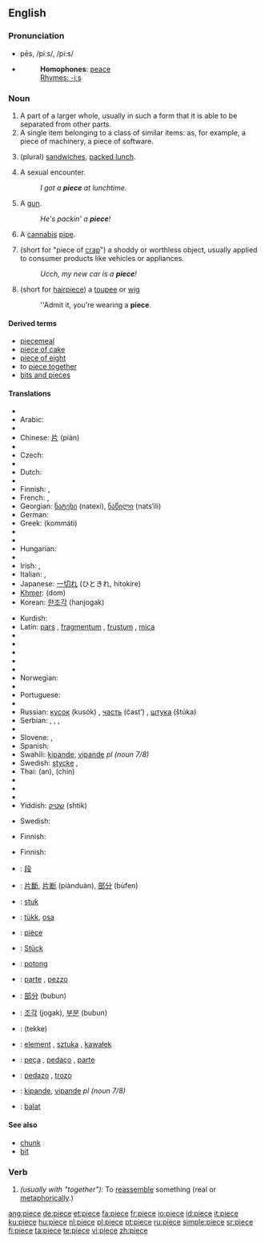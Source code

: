 {{see|pièce}}
==English==

===Pronunciation===
* pēs, /piːs/, /pi:s/
* {{audio|en-us-piece.ogg|Audio (US)}}
*: '''Homophones''': [[peace]]
*: [[Rhymes:English:-iːs|Rhymes: -iːs]]

===Noun===
{{en-noun}}

# A part of a larger whole, usually in such a form that it is able to be separated from other parts.
# A single item belonging to a class of similar items: as, for example, a piece of machinery, a piece of software.
# {{context|slang|UK}} (plural) [[sandwich]]es, [[packed lunch]].
# {{context|slang|US}} A sexual encounter.
#: ''I got a '''piece''' at lunchtime.''
# {{context|slang|US}} A [[gun]].
#: ''He's packin' a '''piece'''!''
# {{context|slang|US}} A [[cannabis]] [[pipe]].
# {{context|slang|US}} (short for "piece of [[crap]]") a shoddy or worthless object, usually applied to consumer products like vehicles or appliances.
#: ''Ucch, my new car is a '''piece'''!''
# {{context|slang|US}} (short for [[hairpiece]]) a [[toupee]] or [[wig]]
#: ''Admit it, you're wearing a '''piece'''.

====Derived terms====
* [[piecemeal]]
* [[piece of cake]]
* [[piece of eight]]
* to [[piece together]]
* [[bits and pieces]]

====Translations====
{{trans-top|part of something}}
* {{trreq|Albanian}}
* Arabic: {{Arab|[[قطعة]]}} {{IPAchar|(qúʈʕa)}} {{f}}
* {{trreq|Armenian}}
* Chinese: [[片]] (piàn)
* {{trreq|Croatian}}
* Czech: {{t-|cs|kus|m}}
* {{trreq|Danish}}
* Dutch: {{t+|nl|stuk|n}}
* {{trreq|Esperanto}}
* Finnish: {{t+|fi|pala}}, {{t+|fi|osa}}
* French: {{t+|fr|morceau|m}}, {{t+|fr|part|f}}
* Georgian: [[ნატეხი]] (natexi), [[ნაწილი]] (nats‘ili)
* German: {{t+|de|Stück|n}}
* Greek: {{t+|el|κομμάτι|n|sc=Grek}} (kommáti)
* {{trreq|Hebrew}}
* {{trreq|Hindi}}
* Hungarian: {{t+|hu|darab}}
* {{trreq|Icelandic}}
* Irish: {{t+|ga|píosa|m|xs=Irish}}, {{t+|ga|giota|m|xs=Irish}}
* Italian: {{t+|it|pezzo|m}}, {{t+|it|porzione|f}}
* Japanese: [[一切れ]] (ひときれ, hitokire)
* [[Khmer]]: {{Khmr|[[ដុំ]]}} (dom)
* Korean: [[한조각]] (hanjogak)
{{trans-mid}}
* Kurdish: {{t-|ku|پارچه‌|sc=KUchar}}
* Latin: [[pars]] {{f}}, [[fragmentum]] {{n}}, [[frustum]] {{m}}, [[mica]] {{f}}
* {{trreq|Latvian}}
* {{trreq|Lithuanian}}
* {{trreq|Maltese}}
* {{trreq|Maori}}
* {{trreq|Mongolian}}
* Norwegian: {{t-|no|stykke|n}}
* {{trreq|Old English}}
* Portuguese: {{t+|pt|peça|f}}
* {{trreq|Romanian}}
* Russian: [[кусок]] (kusók) {{m}}, [[часть]] (čast’) {{f}}, [[штука]] (štúka) {{f}}
* Serbian: {{t-|sr|parče|n}}, {{t-|sr|deo|m}}, {{t-|sr|čast|f}}, {{t-|sr|komad|m}}
* {{trreq|Slovak}}
* Slovene: {{t+|sl|kos|m}}, {{t+|sl|del|m}}
* Spanish: {{t+|es|pieza|f}}
* Swahili: [[kipande]], [[vipande]] ''pl (noun 7/8)''
* Swedish: [[stycke]] {{n}}, {{t+|sv|bit|c}}
* Thai: {{Thai|[[อัน]]}} (an), {{Thai|[[ชิ้น]]}} (chín)
* {{trreq|Turkish}}
* {{trreq|Vietnamese}}
* {{trreq|Welsh}}
* Yiddish: [[שטיק]] (shtik) {{n|f}}
{{trans-bottom}}

{{trans-top|sandwiches, packed lunch}}
{{trans-mid}}
{{trans-bottom}}

{{trans-top|sexual encounter}}
* Swedish: {{t|sv|nyp|n}}
{{trans-mid}}
{{trans-bottom}}

{{trans-top|gun}}
* Finnish: {{t+|fi|ase}}
{{trans-mid}}
{{trans-bottom}}

{{trans-top|cannabis pipe}}
{{trans-mid}}
{{trans-bottom}}

{{trans-top|shoddy or worthless object}}
* Finnish: {{t+|fi|romu}}
{{trans-mid}}
{{trans-bottom}}

{{checktrans-top}}
* {{ttbc|CJKV Characters}}: [[段]]
* {{ttbc|Chinese}}: [[片斷]], [[片断]] (piànduàn), [[部分]] (bùfen)
* {{ttbc|Dutch}}: [[stuk]] {{n}}
* {{ttbc|Estonian}}: [[tükk]], [[osa]]
* {{ttbc|French}}: [[pièce]] {{f}}
* {{ttbc|German}}: [[Stück]] {{n}}
* {{ttbc|Indonesian}}: [[potong]]
* {{ttbc|Italian}}: [[parte]] {{f}}, [[pezzo]] {{m}}
{{trans-mid}}
* {{ttbc|Japanese}}: [[部分]] (bubun)
* {{ttbc|Korean}}: [[조각]] (jogak), [[부분]] (bubun)
* {{ttbc|Persian}}: {{fa-Arab|[[تکه]]}} (tekke)
* {{ttbc|Polish}}: [[element]] {{m}}, [[sztuka]] {{f}}, [[kawałek]] {{m}}
* {{ttbc|Portuguese}}: [[peça]] {{f}}, [[pedaço]] {{m}}, [[parte]] {{f}}
* {{ttbc|Spanish}}: [[pedazo]] {{m}}, [[trozo]] {{m}}
* {{ttbc|Swahili}}: [[kipande]], [[vipande]] ''pl (noun 7/8)''
* {{ttbc|Volapük}}: [[balat]]
{{trans-bottom}}

====See also====
* [[chunk]]
* [[bit]]

===Verb===
{{en-verb|piec|ing}}

# ''(usually with "together"):'' To [[reassemble]] something (real or [[metaphorically]].)

[[ang:piece]]
[[de:piece]]
[[et:piece]]
[[fa:piece]]
[[fr:piece]]
[[io:piece]]
[[id:piece]]
[[it:piece]]
[[ku:piece]]
[[hu:piece]]
[[nl:piece]]
[[pl:piece]]
[[pt:piece]]
[[ru:piece]]
[[simple:piece]]
[[sr:piece]]
[[fi:piece]]
[[ta:piece]]
[[te:piece]]
[[vi:piece]]
[[zh:piece]]